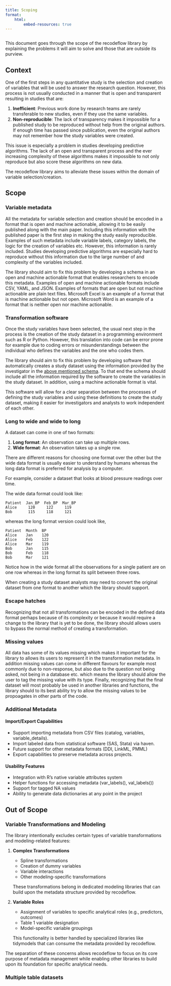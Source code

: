 ```yaml
---
title: Scoping
format:
    html:
        embed-resources: true
---
```


```r
```

This document goes through the scope of the recodeflow library by explaining the 
problems it will aim to solve and those that are outside its purview.

## Context 

One of the first steps in any quantitative study is the selection and creation 
of variables that will be used to answer the research question. However, this 
process is not usually conducted in a manner that is open and transparent 
resulting in studies that are:

1. **Inefficient**: Previous work done by research teams are rarely 
   transferable to new studies, even if they use the same 
   variables.
2. **Non-reproducible**: The lack of transparency makes 
   it impossible for a published study to be reproduced without help from the 
   original authors.
   If enough time has passed since publication, even the original authors may 
   not remember how the study variables were created. 

This issue is especially a problem in studies developing predictive algorithms. 
The lack of an open and transparent process and the ever increasing complexity of these algorithms makes it impossible to not 
only reproduce but also score these algorithms on new data.

The recodeflow library aims to alleviate these issues within the domain of 
variable selection/creation. 

## Scope

### Variable metadata 

All the metadata for variable selection and creation 
should be encoded in a format that is open and machine actionable, allowing it 
to be easily published along with the main paper. Including this information 
with the published paper is the first step in making the study easily reproducible.
Examples of such metadata include variable labels, category labels, the 
logic for the creation of variables etc. However, this information is rarely
included. Studies developing predictive
algorithms are especially hard to reproduce without this information due to the large 
number of and complexity of the variables included. 

The library should aim to fix this problem by developing a schema in an open 
and machine actionable format that enables researchers to encode this 
metadata.
Examples of open and machine actionable formats include CSV, YAML, and
JSON. Examples of formats that are open but not machine actionable are plain text 
files. Microsoft Excel is an example of a format that is machine actionable but 
not open. Microsoft Word is an example of a format that is neither open nor 
machine actionable. 

### Transformation software

Once the study variables have been selected, the usual 
next step in the process is the creation of the study dataset 
in a programming environment such as R or Python.
However, this translation into code can be error prone for example due to 
coding errors or misunderstandings between the individual who 
defines the variables and the one who codes them.

The library should aim to fix this problem by developing software that automatically 
creates a study dataset using the information provided by the investigator 
in the [above mentioned schema](#variable-metadata). To that end the schema should include all the 
information required by the software to create the variables in the study dataset. 
In addition, using a machine actionable format is vital.

This software will allow for a clear separation between the processes of defining 
the study variables and using these definitions to create the study dataset,
making it easier for investigators and analysts to work independent of each
other.


### Long to wide and wide to long

A dataset can come in one of two formats:

1. **Long format**: An observation can take up multiple rows.
2. **Wide format**: An observation takes up a single row. 

There are different reasons for choosing one format over the other but the wide
data format is usually easier to understand by humans whereas the long data format is 
preferred for analysis by a computer.

For example, consider a dataset that looks at blood pressure readings over time.

The wide data format could look like:

```csv
Patient  Jan_BP  Feb_BP  Mar_BP
Alice     120     122     119
Bob       115     118     121
```

whereas the long format version could look like,

```csv
Patient  Month  BP
Alice    Jan    120
Alice    Feb    122
Alice    Mar    119
Bob      Jan    115
Bob      Feb    118
Bob      Mar    121
```

Notice how in the wide format all the observations for a single patient
are on one row whereas in the long format its split between three rows. 

When creating a study dataset analysts may need to convert the original 
dataset from one format to another which the library should support.

### Escape hatches

Recognizing that not all transformations can be encoded in the defined data 
format perhaps because of its complexity or because it would require a
change to the library that is yet to be done, the library should allows users 
to bypass the normal method of creating a transformation.

### Missing values

All data has some of its values missing which makes it important for the library 
to allows its users to represent it in the transformation metadata. In addition 
missing values can come in different flavours for example most commonly due to 
non-response, but also due to the question not being asked, not being in a 
database etc. which means the library should allow the user to tag the missing 
value with its type. Finally, recognizing that the final dataset will most 
probably be used in another libraries and functions, the library should to its 
best ability try to allow the missing values to be propoagates in other parts 
of the code.

### Additional Metadata




#### Import/Export Capabilities
- Support importing metadata from CSV files (catalog, variables, variable_details).
- Import labeled data from statistical software (SAS, Stata) via haven. 
- Future support for other metadata formats (DDI, LinkML, PMML)
- Export capabilities to preserve metadata across projects.

#### Usability Features
- Integration with R's native variable attributes system
- Helper functions for accessing metadata (var_labels(), val_labels())
- Support for tagged NA values
- Ability to generate data dictionaries at any point in the project








## Out of Scope

### Variable Transformations and Modeling
The library intentionally excludes certain types of variable transformations and modeling-related features:

1. **Complex Transformations**
   - Spline transformations
   - Creation of dummy variables
   - Variable interactions
   - Other modeling-specific transformations

   These transformations belong in dedicated modeling libraries that can build upon the metadata structure provided by recodeflow.

2. **Variable Roles**
   - Assignment of variables to specific analytical roles (e.g., predictors, outcomes)
   - Table 1 variable designation
   - Model-specific variable groupings
   
   This functionality is better handled by specialized libraries like tidymodels that can consume the metadata provided by recodeflow.

The separation of these concerns allows recodeflow to focus on its core purpose of metadata management while enabling other libraries to build upon its foundation for specific analytical needs.

### Multiple table datasets

